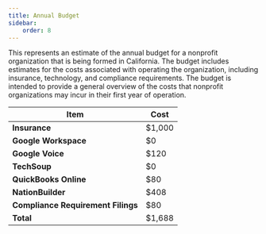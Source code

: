 ```yaml
---
title: Annual Budget
sidebar:
    order: 8
---
```


This represents an estimate of the annual budget for a nonprofit organization that is being formed in California. The budget includes estimates for the costs associated with operating the organization, including insurance, technology, and compliance requirements. The budget is intended to provide a general overview of the costs that nonprofit organizations may incur in their first year of operation.

| Item | Cost |
|------|------|
| **Insurance** | $1,000 |
| **Google Workspace** | $0 |
| **Google Voice** | $120 |
| **TechSoup** | $0 |
| **QuickBooks Online** | $80 |
| **NationBuilder** | $408 |
| **Compliance Requirement Filings** | $80 |
| **Total** | $1,688 |
